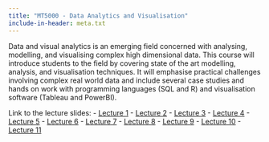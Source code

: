 ```yaml
---
title: "MT5000 - Data Analytics and Visualisation"
include-in-header: meta.txt
---
```


Data and visual analytics is an emerging field concerned with analysing, modelling, and visualising complex high dimensional data. This course will introduce students to the field by covering state of the art modelling, analysis, and visualisation techniques. It will emphasise practical challenges involving complex real world data and include several case studies and hands on work with programming languages (SQL and R) and visualisation software (Tableau and PowerBI).

Link to the lecture slides:
- [Lecture 1](https://damien-dupre.github.io/mt5000/lectures/lecture_1)
- [Lecture 2](https://damien-dupre.github.io/mt5000/lectures/lecture_2)
- [Lecture 3](https://damien-dupre.github.io/mt5000/lectures/lecture_3)
- [Lecture 4](https://damien-dupre.github.io/mt5000/lectures/lecture_4)
- [Lecture 5](https://damien-dupre.github.io/mt5000/lectures/lecture_5)
- [Lecture 6](https://damien-dupre.github.io/mt5000/lectures/lecture_6)
- [Lecture 7](https://damien-dupre.github.io/mt5000/lectures/lecture_7)
- [Lecture 8](https://damien-dupre.github.io/mt5000/lectures/lecture_8)
- [Lecture 9](https://damien-dupre.github.io/mt5000/lectures/lecture_9)
- [Lecture 10](https://damien-dupre.github.io/mt5000/lectures/lecture_10)
- [Lecture 11](https://damien-dupre.github.io/mt5000/lectures/lecture_11)